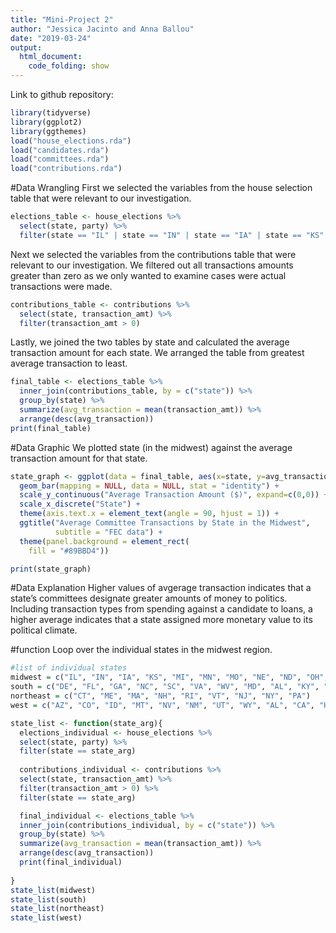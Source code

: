 ```yaml
---
title: "Mini-Project 2"
author: "Jessica Jacinto and Anna Ballou"
date: "2019-03-24"
output: 
  html_document:
    code_folding: show
---
```

Link to github repository: 

```r
library(tidyverse)
library(ggplot2)
library(ggthemes)
load("house_elections.rda")
load("candidates.rda")
load("committees.rda")
load("contributions.rda")
```
#Data Wrangling
First we selected the variables from the house selection table that were relevant to our investigation. 
```r
elections_table <- house_elections %>%
  select(state, party) %>%
  filter(state == "IL" | state == "IN" | state == "IA" | state == "KS" | state == "MI" | state == "MN" | state == "MO" | state == "NE" | state == "ND" | state == "OH" | state == "SD" | state == "WI")
```
Next we selected the variables from the contributions table that were relevant to our investigation. We filtered out all transactions amounts greater than zero as we only wanted to examine cases were actual transactions were made. 
```r
contributions_table <- contributions %>%
  select(state, transaction_amt) %>%
  filter(transaction_amt > 0)
```  
Lastly, we joined the two tables by state and calculated the average transaction amount for each state. We arranged the table from greatest average transaction to least. 
```r
final_table <- elections_table %>%
  inner_join(contributions_table, by = c("state")) %>%
  group_by(state) %>%
  summarize(avg_transaction = mean(transaction_amt)) %>%
  arrange(desc(avg_transaction))
print(final_table)
```

#Data Graphic
We plotted state (in the midwest) against the average transaction amount for that state. 
```r
state_graph <- ggplot(data = final_table, aes(x=state, y=avg_transaction)) +
  geom_bar(mapping = NULL, data = NULL, stat = "identity") +
  scale_y_continuous("Average Transaction Amount ($)", expand=c(0,0)) +
  scale_x_discrete("State") +
  theme(axis.text.x = element_text(angle = 90, hjust = 1)) +
  ggtitle("Average Committee Transactions by State in the Midwest", 
          subtitle = "FEC data") +
  theme(panel.background = element_rect(
    fill = "#89BBD4"))

print(state_graph)
```

#Data Explanation
Higher values of avgerage transaction indicates that a state's committees designate greater amounts of money to politics. Including transaction types from spending against a candidate to loans, a higher average indicates that a state assigned more monetary value to its political climate.

#function
Loop over the individual states in the midwest region. 
```r
#list of individual states 
midwest = c("IL", "IN", "IA", "KS", "MI", "MN", "MO", "NE", "ND", "OH", "SD", "WI")
south = c("DE", "FL", "GA", "NC", "SC", "VA", "WV", "MD", "AL", "KY", "MI", "TN", "AK", "LA", "OK", "TX")
northeast = c("CT", "ME", "MA", "NH", "RI", "VT", "NJ", "NY", "PA")
west = c("AZ", "CO", "ID", "MT", "NV", "NM", "UT", "WY", "AL", "CA", "HI", "OR", "WA")

```
```r

state_list <- function(state_arg){
  elections_individual <- house_elections %>%
  select(state, party) %>%
  filter(state == state_arg)
  
  contributions_individual <- contributions %>%
  select(state, transaction_amt) %>%
  filter(transaction_amt > 0) %>%
  filter(state == state_arg)

  final_individual <- elections_table %>%
  inner_join(contributions_individual, by = c("state")) %>%
  group_by(state) %>%
  summarize(avg_transaction = mean(transaction_amt)) %>%
  arrange(desc(avg_transaction))
  print(final_individual)
  
}
state_list(midwest)
state_list(south)
state_list(northeast)
state_list(west)

``` 






